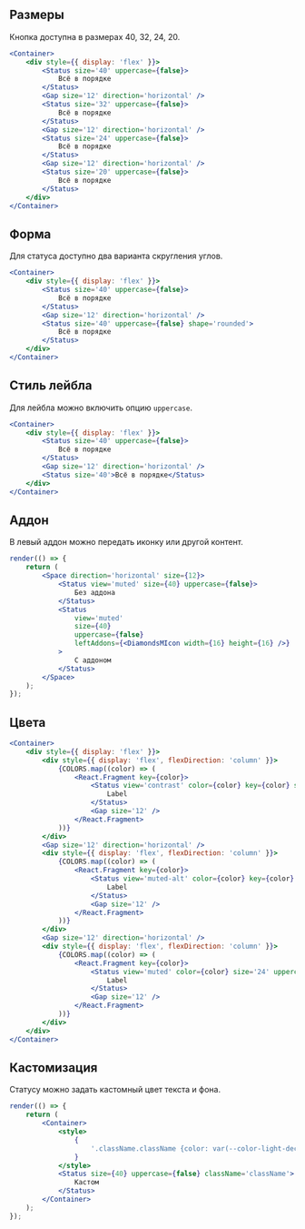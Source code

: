 ## Размеры

Кнопка доступна в размерах 40, 32, 24, 20.

```jsx live
<Container>
    <div style={{ display: 'flex' }}>
        <Status size='40' uppercase={false}>
            Всё в порядке
        </Status>
        <Gap size='12' direction='horizontal' />
        <Status size='32' uppercase={false}>
            Всё в порядке
        </Status>
        <Gap size='12' direction='horizontal' />
        <Status size='24' uppercase={false}>
            Всё в порядке
        </Status>
        <Gap size='12' direction='horizontal' />
        <Status size='20' uppercase={false}>
            Всё в порядке
        </Status>
    </div>
</Container>
```

## Форма

Для статуса доступно два варианта скругления углов.

```jsx live
<Container>
    <div style={{ display: 'flex' }}>
        <Status size='40' uppercase={false}>
            Всё в порядке
        </Status>
        <Gap size='12' direction='horizontal' />
        <Status size='40' uppercase={false} shape='rounded'>
            Всё в порядке
        </Status>
    </div>
</Container>
```

## Стиль лейбла

Для лейбла можно включить опцию `uppercase`.

```jsx live
<Container>
    <div style={{ display: 'flex' }}>
        <Status size='40' uppercase={false}>
            Всё в порядке
        </Status>
        <Gap size='12' direction='horizontal' />
        <Status size='40'>Всё в порядке</Status>
    </div>
</Container>
```

## Аддон

В левый аддон можно передать иконку или другой контент.

```jsx live
render(() => {
    return (
        <Space direction='horizontal' size={12}>
            <Status view='muted' size={40} uppercase={false}>
                Без аддона
            </Status>
            <Status
                view='muted'
                size={40}
                uppercase={false}
                leftAddons={<DiamondsMIcon width={16} height={16} />}
            >
                С аддоном
            </Status>
        </Space>
    );
});
```

## Цвета

```jsx live
<Container>
    <div style={{ display: 'flex' }}>
        <div style={{ display: 'flex', flexDirection: 'column' }}>
            {COLORS.map((color) => (
                <React.Fragment key={color}>
                    <Status view='contrast' color={color} key={color} size='24' uppercase={false}>
                        Label
                    </Status>
                    <Gap size='12' />
                </React.Fragment>
            ))}
        </div>
        <Gap size='12' direction='horizontal' />
        <div style={{ display: 'flex', flexDirection: 'column' }}>
            {COLORS.map((color) => (
                <React.Fragment key={color}>
                    <Status view='muted-alt' color={color} key={color} size='24' uppercase={false}>
                        Label
                    </Status>
                    <Gap size='12' />
                </React.Fragment>
            ))}
        </div>
        <Gap size='12' direction='horizontal' />
        <div style={{ display: 'flex', flexDirection: 'column' }}>
            {COLORS.map((color) => (
                <React.Fragment key={color}>
                    <Status view='muted' color={color} size='24' uppercase={false}>
                        Label
                    </Status>
                    <Gap size='12' />
                </React.Fragment>
            ))}
        </div>
    </div>
</Container>
```

## Кастомизация

Статусу можно задать кастомный цвет текста и фона.

```jsx live
render(() => {
    return (
        <Container>
            <style>
                {
                    '.className.className {color: var(--color-light-decorative-text-purple); background-color: var(--color-light-decorative-muted-purple);}'
                }
            </style>
            <Status size={40} uppercase={false} className='className'>
                Кастом
            </Status>
        </Container>
    );
});
```

